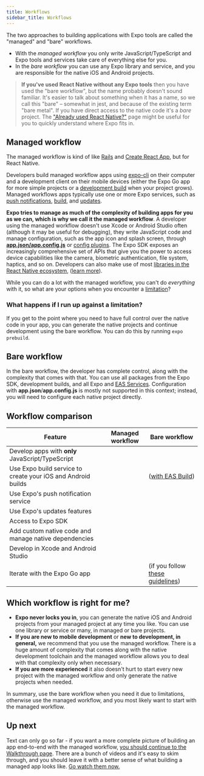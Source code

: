 ```yaml
---
title: Workflows
sidebar_title: Workflows
---
```



The two approaches to building applications with Expo tools are called the "managed" and "bare" workflows.

- With the _managed workflow_ you only write JavaScript/TypeScript and Expo tools and services take care of everything else for you.
- In the _bare workflow_ you can use any Expo library and service, and you are responsible for the native iOS and Android projects.

> **If you've used React Native without any Expo tools** then you have used the "bare workflow", but the name probably doesn't sound familiar. It's easier to talk about something when it has a name, so we call this "bare" – somewhat in jest, and because of the existing term "bare metal". If you have direct access to the native code it's a _bare_ project. The ["Already used React Native?"](/workflow/already-used-react-native) page might be useful for you to quickly understand where Expo fits in.

## Managed workflow

The managed workflow is kind of like [Rails](https://rubyonrails.org/) and [Create React App](https://github.com/facebook/create-react-app), but for React Native.

Developers build managed workflow apps using [expo-cli](/workflow/expo-cli.mdx) on their computer and a development client on their mobile devices (either the Expo Go app for more simple projects or a [development build](/development/introduction.mdx) when your project grows). Managed workflows apps typically use one or more Expo services, such as [push notifications](/push-notifications/overview.mdx), [build](/archive/classic-updates/building-standalone-apps.mdx), and [updates](/eas-update/getting-started.mdx).

**Expo tries to manage as much of the complexity of building apps for you as we can, which is why we call it the managed workflow**. A developer using the managed workflow doesn't use Xcode or Android Studio often (although it may be useful for debugging), they write JavaScript code and manage configuration, such as the app icon and splash screen, through [**app.json/app.config.js**](/workflow/configuration) or [config plugins](/guides/config-plugins). The Expo SDK exposes an increasingly comprehensive set of APIs that give you the power to access device capabilities like the camera, biometric authentication, file system, haptics, and so on. Developers can also make use of most [libraries in the React Native ecosystem](https://reactnative.directory/), ([learn more](/workflow/using-libraries)).

While you can do a lot with the managed workflow, you can't do _everything_ with it, so what are your options when you encounter a [limitation](/introduction/why-not-expo.mdx)?

### What happens if I run up against a limitation?

If you get to the point where you need to have full control over the native code in your app, you can generate the native projects and continue development using the bare workflow. You can do this by running `expo prebuild`.

## Bare workflow

In the bare workflow, the developer has complete control, along with the complexity that comes with that. You can use all packages from the Expo SDK, development builds, and all Expo and [EAS Services](https://expo.dev/eas). Configuration with **app.json**/**app.config.js** is mostly not supported in this context; instead, you will need to configure each native project directly.

## Workflow comparison

| Feature                                                      | Managed workflow | Bare workflow                                                           |
| ------------------------------------------------------------ | ---------------- | ----------------------------------------------------------------------- |
| Develop apps with **only** JavaScript/TypeScript             | <YesIcon />      | <NoIcon />                                                              |
| Use Expo build service to create your iOS and Android builds | <YesIcon />      | <YesIcon /> ([with EAS Build](/build/introduction))                     |
| Use Expo's push notification service                         | <YesIcon />      | <YesIcon />                                                             |
| Use Expo's updates features                                  | <YesIcon />      | <YesIcon />                                                             |
| Access to Expo SDK                                           | <YesIcon />      | <YesIcon />                                                             |
| Add custom native code and manage native dependencies        | <YesIcon />      | <YesIcon />                                                             |
| Develop in Xcode and Android Studio                          | <NoIcon />       | <YesIcon />                                                             |
| Iterate with the Expo Go app                                 | <YesIcon />      | <YesIcon /> (if you follow [these guidelines](/bare/using-expo-client)) |

## Which workflow is right for me?

- **Expo never locks you in**, you can generate the native iOS and Android projects from your managed project at any time you like. You can use one library or service or many, in managed or bare projects.
- **If you are new to mobile development** or **new to development, in general,** we recommend that you use the managed workflow. There is a huge amount of complexity that comes along with the native development toolchain and the managed workflow allows you to deal with that complexity only when necessary.
- **If you are more experienced** it also doesn't hurt to start every new project with the managed workflow and only generate the native projects when needed.

In summary, use the bare workflow when you need it due to limitations, otherwise use the managed workflow, and you most likely want to start with the managed workflow.

## Up next

Text can only go so far - if you want a more complete picture of building an app end-to-end with the managed workflow, [you should continue to the Walkthrough page](/introduction/walkthrough). There are a bunch of videos and it's easy to skim through, and you should leave it with a better sense of what building a managed app looks like. [Go watch them now.](/introduction/walkthrough)
